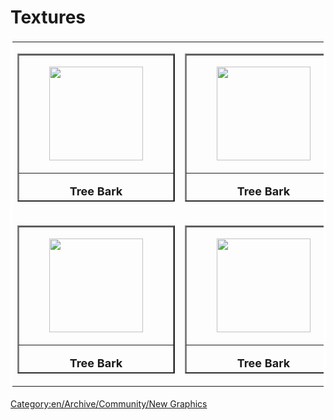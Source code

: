 [[Category:en/Archive/Community/New Graphics]]

=Textures=

<table width="1070" cellpadding="0" cellspacing="0" bordercolor="#FFFFFF">
  			<tr> 
    				<td width="161"><table width="161" height="237" border="2" cellpadding="0" cellspacing="0">
     	   				<tr> 
      	   		 			<td>[[File:en/Archive/Old 32bpp/Ben - Wood.Bark.jpeg|thumb|center|150px|]]</td>
       		 			</tr>
     	   				<tr> 
      	   		 			<td align="center"><b><font size="4">Tree Bark</font></b></td>
       		 			</tr>
     	   				<tr> 
      	   		 			<td align=center>Ben_Robbins_</td>
       		 			</tr>
      				</td></table>

				<td width="161"><table width="161" height="237" border="2" cellpadding="0" cellspacing="0">
       	   				<tr> 
      	   		 			<td>[[File:en/Archive/Old 32bpp/Ben - Wood.Bark.jpeg|thumb|center|150px|]]</td>
       		 			</tr>
     	   				<tr> 
      	   		 			<td align=center><b><font size="4">Tree Bark</font></b></td>
       		 			</tr>
     	   				<tr> 
      	   		 			<td align=center>Ben_Robbins_</td>
       		 			</tr>
      				</td></table>

				<td width="161"><table width="161" height="237" border="2" cellpadding="0" cellspacing="0">
     	   				<tr> 
      	   		 			<td>[[File:en/Archive/Old 32bpp/Ben - Wood.Bark.jpeg|thumb|center|150px|]]</td>
       		 			</tr>
     	   				<tr> 
      	   		 			<td align=center><b><font size="4">Tree Bark</font></b></td>
       		 			</tr>
     	   				<tr> 
      	   		 			<td align=center>Ben_Robbins_</td>
       		 			</tr>
      				</td></table>

				<td width="161"><table width="161" height="237" border="2" cellpadding="0" cellspacing="0">
      	  				<tr> 
      	   		 			<td>[[File:en/Archive/Old 32bpp/Ben - Wood.Bark.jpeg|thumb|center|150px|]]</td>
       		 			</tr>
     	   				<tr> 
      	   		 			<td align=center><b><font size="4">Tree Bark</font></b></td>
       		 			</tr>
     	   				<tr> 
      	   		 			<td align=center>Ben_Robbins_</td>
       		 			</tr>
      				</td></table>

				<td width="161"><table width="161" height="237" border="2" cellpadding="0" cellspacing="0">
     	   				<tr> 
      	   		 			<td>[[File:en/Archive/Old 32bpp/Ben - Wood.Bark.jpeg|thumb|center|150px|]]</td>
       		 			</tr>
     	   				<tr> 
      	   		 			<td align=center><b><font size="4">Tree Bark</font></b></td>
       		 			</tr>
     	   				<tr> 
      	   		 			<td align=center>Ben_Robbins_</td>
       		 			</tr>
      				</td></table>
 	 		</tr>
	 		<tr>
    				<td width="161"><table width="161" height="237" border="2" cellpadding="0" cellspacing="0">
     	   				<tr> 
      	   		 			<td>[[File:en/Archive/Old 32bpp/Ben - Wood.Bark.jpeg|thumb|center|150px|]]</td>
       		 			</tr>
     	   				<tr> 
      	   		 			<td align=center><b><font size="4">Tree Bark</font></b></td>
       		 			</tr>
     	   				<tr> 
      	   		 			<td align=center>Ben_Robbins_</td>
       		 			</tr>
      				</td></table>

				<td width="161"><table width="161" height="237" border="2" cellpadding="0" cellspacing="0">
       	   				<tr> 
      	   		 			<td>[[File:en/Archive/Old 32bpp/Ben - Wood.Bark.jpeg|thumb|center|150px|]]</td>
       		 			</tr>
     	   				<tr> 
      	   		 			<td align=center><b><font size="4">Tree Bark</font></b></td>
       		 			</tr>
     	   				<tr> 
      	   		 			<td align=center>Ben_Robbins_</td>
       		 			</tr>
      				</td></table>

				<td width="161"><table width="161" height="237" border="2" cellpadding="0" cellspacing="0">
     	   				<tr> 
      	   		 			<td>[[File:en/Archive/Old 32bpp/Ben - Wood.Bark.jpeg|thumb|center|150px|]]</td>
       		 			</tr>
     	   				<tr> 
      	   		 			<td align=center><b><font size="4">Tree Bark</font></b></td>
       		 			</tr>
     	   				<tr> 
      	   		 			<td align=center>Ben_Robbins_</td>
       		 			</tr>
      				</td></table>

				<td width="161"><table width="161" height="237" border="2" cellpadding="0" cellspacing="0">
      	  				<tr> 
      	   		 			<td>[[File:en/Archive/Old 32bpp/Ben - Wood.Bark.jpeg|thumb|center|150px|]]</td>
       		 			</tr>
     	   				<tr> 
      	   		 			<td align=center><b><font size="4">Tree Bark</font></b></td>
       		 			</tr>
     	   				<tr> 
      	   		 			<td align=center>Ben_Robbins_</td>
       		 			</tr>
      				</td></table>

				<td width="161"><table width="161" height="237" border="2" cellpadding="0" cellspacing="0">
     	   				<tr> 
      	   		 			<td>[[File:en/Archive/Old 32bpp/Ben - Wood.Bark.jpeg|thumb|center|150px|]]</td>
       		 			</tr>
     	   				<tr> 
      	   		 			<td align=center><b><font size="4">Tree Bark</font></b></td>
       		 			</tr>
     	   				<tr> 
      	   		 			<td align=center>Ben_Robbins_</td>
       		 			</tr>
      				</td></table>
	 		</tr>
</table>
